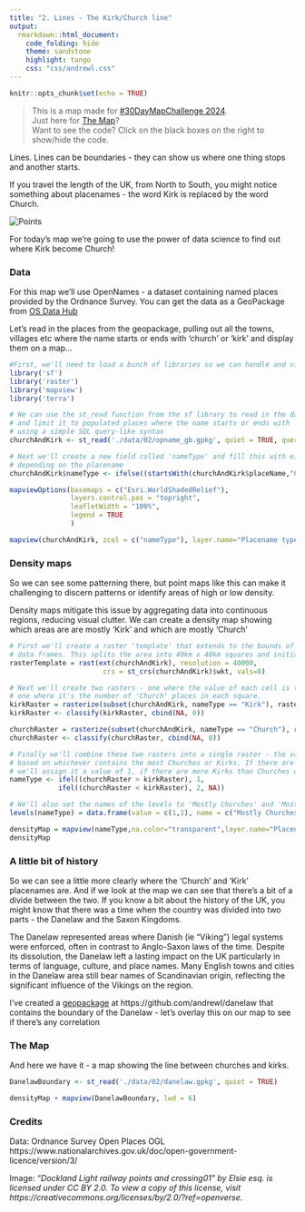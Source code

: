```yaml
---
title: "2. Lines - The Kirk/Church line"
output:
  rmarkdown::html_document:
    code_folding: hide
    theme: sandstone   
    highlight: tango
    css: "css/andrewl.css"
---
```

```r
knitr::opts_chunk$set(echo = TRUE)
```

> This is a map made for [#30DayMapChallenge 2024](https://30daymapchallenge.com/).<br/>
> Just here for [The Map]?<br/>
> Want to see the code? Click on the black boxes on the right to show/hide the code. 

Lines. Lines can be boundaries - they can show us where one thing stops and another
starts. 

If you travel the length of the UK, from North to South, you might notice
something about placenames - the word Kirk is replaced by the word Church.

![](images/2218837318_1d29a7f419_w.jpg "Points")

For today's map we're going to use the power of data science to find out where
Kirk become Church!

### Data

For this map we'll use OpenNames - a dataset containing named places provided by
the Ordnance Survey. You can get the data as a GeoPackage from [OS Data Hub](https://osdatahub.os.uk/downloads/open/OpenNames)

Let's read in the places from the geopackage, pulling out all the towns, villages
etc where the name starts or ends with 'church' or 'kirk' and display them on
a map...

```r
#First, we'll need to load a bunch of libraries so we can handle and view geospatial data
library('sf')
library('raster')
library('mapview')
library('terra')

# We can use the st_read function from the sf library to read in the data from the geopackage
# and limit it to populated places where the name starts or ends with 'church' or 'kirk'
# using a simple SQL query-like syntax
churchAndKirk <- st_read('./data/02/opname_gb.gpkg', quiet = TRUE, query='SELECT geometry, name1 as placeName from named_place where type = "populatedPlace" and (name1 like "kirk%" or name1 like "%kirk" or name1 like "church%" or name1 like "%church")')

# Next we'll create a new field called 'nameType' and fill this with either 'Church' or 'Kirk'
# depending on the placename
churchAndKirk$nameType <- ifelse((startsWith(churchAndKirk$placeName,"Church") | endsWith(churchAndKirk$placeName,"hurch")), "Church", "Kirk")

mapviewOptions(basemaps = c("Esri.WorldShadedRelief"),
               layers.control.pos = "topright",
               leafletWidth = "100%",
               legend = TRUE
               )

mapview(churchAndKirk, zcol = c("nameType"), layer.name="Placename type", label = "placeName") 
```


### Density maps

So we can see some patterning there, but point maps like this can make it
challenging to discern patterns or identify areas of high or low density. 

Density maps mitigate this issue by aggregating data into continuous regions,
reducing visual clutter. We can create a density map showing which areas are
are mostly 'Kirk' and which are mostly 'Church'
```r
# First we'll create a raster 'template' that extends to the bounds of our churchAndKirk
# data frames. This splits the area into 40km x 40km squares and initialises it with zeros.
rasterTemplate = rast(ext(churchAndKirk), resolution = 40000,
                       crs = st_crs(churchAndKirk)$wkt, vals=0)

# Next we'll create two rasters - one where the value of each cell is the number of 'Kirk' places,
# one where it's the number of 'Church' places in each square.
kirkRaster = rasterize(subset(churchAndKirk, nameType == "Kirk"), rasterTemplate, fun="length")
kirkRaster <- classify(kirkRaster, cbind(NA, 0))

churchRaster = rasterize(subset(churchAndKirk, nameType == "Church"), rasterTemplate, fun="length")
churchRaster <- classify(churchRaster, cbind(NA, 0))

# Finally we'll combine these two rasters into a single raster - the value of each cell will be
# based on whichever contains the most Churches or Kirks. If there are more Churches than Kirks
# we'll assign it a value of 1, if there are more Kirks than Churches we'll assign it a value of 2.
nameType <- ifel((churchRaster > kirkRaster), 1,
            ifel((churchRaster < kirkRaster), 2, NA))

# We'll also set the names of the levels to 'Mostly Churches' and 'Mostly Kirks'
levels(nameType) = data.frame(value = c(1,2), name = c("Mostly Churches", "Mostly Kirks"))

densityMap = mapview(nameType,na.color="transparent",layer.name="Placenames")
densityMap
```

### A little bit of history

So we can see a little more clearly where the 'Church' and 'Kirk' placenames are. And if 
we look at the map we can see that there's a bit of a divide between the two. If you know
a bit about the history of the UK, you might know that there was a time when the country
was divided into two parts - the Danelaw and the Saxon Kingdoms.

The Danelaw represented areas where Danish (ie "Viking") legal systems were enforced, often
in contrast to Anglo-Saxon laws of the time. Despite its dissolution, the Danelaw left a
lasting impact on the UK particularly in terms of language, culture, and place names. Many
English towns and cities in the Danelaw area still bear names of Scandinavian origin,
reflecting the significant influence of the Vikings on the region.

I've created a [geopackage]() at https://github.com/andrewl/danelaw that contains the 
boundary of the Danelaw - let's overlay this on our map to see if there's any correlation


### The Map

And here we have it - a map showing the line between churches and kirks.
```r
DanelawBoundary <- st_read('./data/02/danelaw.gpkg', quiet = TRUE)

densityMap + mapview(DanelawBoundary, lwd = 6)
```

### Credits

Data: Ordnance Survey Open Places OGL https://www.nationalarchives.gov.uk/doc/open-government-licence/version/3/

Image: _"Dockland Light railway points and crossing01" by Elsie esq. is licensed under CC BY 2.0. To view a copy of this license, visit https://creativecommons.org/licenses/by/2.0/?ref=openverse._


